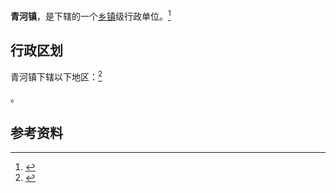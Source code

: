 {{中国乡级行政区|65/43/25/100/000}}

'''青河镇'''，是{{PRC admin/fullname|65/43/25/100/000|3}}下辖的一个[[乡镇|乡镇]]级行政单位。<ref>{{PRC admin/ref sgc|{{PRC admin/parent|65/43/25/100/000}}}}</ref>

== 行政区划 ==

青河镇下辖以下地区：<ref>{{PRC admin/ref sgc|65/43/25/100/000}}</ref>

{{PRC admin/children|65/43/25/100/000}}。

== 参考资料 ==

{{reflist}}

{{行政区划小作品}}
{{PRC admin/navcat|65/43/25/100/000}}
